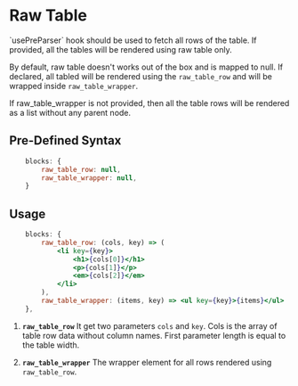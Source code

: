 
# Raw Table

<Callout type="info" emoji="ℹ️">
`usePreParser` hook should be used to fetch all rows of the table.
</Callout>

<Callout type="info" emoji="ℹ️">
	If provided, all the tables will be rendered using raw table only.
</Callout>

By default, raw table doesn't works out of the box and is mapped to null. If declared, all tabled will be rendered using the `raw_table_row` and will be wrapped inside `raw_table_wrapper`. 

If raw_table_wrapper is not provided, then all the table rows will be rendered as a list without any parent node.

## Pre-Defined Syntax

```jsx
	blocks: {
		raw_table_row: null,
		raw_table_wrapper: null,
	}
```

## Usage

```jsx
	blocks: {
        raw_table_row: (cols, key) => (
            <li key={key}>
                <h1>{cols[0]}</h1>
                <p>{cols[1]}</p>
                <em>{cols[2]}</em>
            </li>
        ),
        raw_table_wrapper: (items, key) => <ul key={key}>{items}</ul>
    },
```

1. **`raw_table_row`**
	It get two parameters `cols` and `key`. Cols is the array of table row data without column names.
	First parameter length is equal to the table width.

1. **`raw_table_wrapper`**
	The wrapper element for all rows rendered using `raw_table_row`.